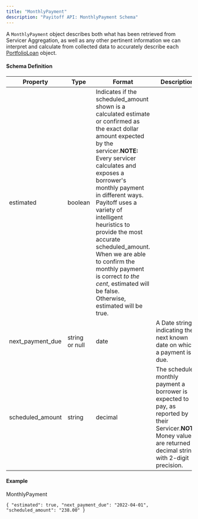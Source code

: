 ```yaml
---
title: "MonthlyPayment"
description: "Payitoff API: MonthlyPayment Schema"
---
```


A `MonthlyPayment` object describes both what has been retrieved from Servicer Aggregation, as well as any other pertinent information we can interpret and calculate from collected data to accurately describe each [PortfolioLoan](/docs/portfolio-loan-schema) object.

#### Schema Definition

| Property           | Type           | Format                                                                                                                                                                                                                                                                                                                                                                                                                                                                     | Description                                                                                                                                                               |
| ------------------ | -------------- | -------------------------------------------------------------------------------------------------------------------------------------------------------------------------------------------------------------------------------------------------------------------------------------------------------------------------------------------------------------------------------------------------------------------------------------------------------------------------- | ------------------------------------------------------------------------------------------------------------------------------------------------------------------------- |
| estimated          | boolean        | Indicates if the scheduled\_amount shown is a calculated estimate or confirmed as the exact dollar amount expected by the servicer.**NOTE:** Every servicer calculates and exposes a borrower's monthly payment in different ways. Payitoff uses a variety of intelligent heuristics to provide the most accurate scheduled\_amount. When we are able to confirm the monthly payment is correct _to the cent_, estimated will be false. Otherwise, estimated will be true. |                                                                                                                                                                           |
| next\_payment\_due | string or null | date                                                                                                                                                                                                                                                                                                                                                                                                                                                                       | A Date string indicating the next known date on which a payment is due.                                                                                                   |
| scheduled\_amount  | string         | decimal                                                                                                                                                                                                                                                                                                                                                                                                                                                                    | The scheduled monthly payment a borrower is expected to pay, as reported by their Servicer.**NOTE:** Money values are returned as decimal strings with 2-digit precision. |

#### Example

MonthlyPayment

`{
  "estimated": true,
  "next_payment_due": "2022-04-01",
  "scheduled_amount": "238.00"
}
`